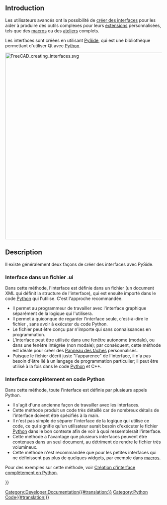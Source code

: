 <languages/>

{{Docnav/fr
|[[PySide/fr|PySide]]
|[[Dialog_creation/fr|Création d'une fenêtre de dialogue]]
}}

{{TOCright}}

== Introduction ==

Les utilisateurs avancés ont la possibilité de [[Interface_creation/fr|créer des interfaces]] pour les aider à produire des outils complexes pour leurs [[Addon/fr|extensions]] personnalisées, tels que des [[Macros/fr|macros]] ou des [[Workbenches/fr|ateliers]] complets.

Les interfaces sont créées en utilisant [[PySide/fr|PySide]], qui est une bibliothèque permettant d'utiliser Qt avec [[Python/fr|Python]].

[[File:FreeCAD_creating_interfaces.svg|600px]]
{{Caption|Deux méthodes générales pour créer des interfaces, en incluant l'interface dans le fichier Python, ou en utilisant des fichiers {{incode|.ui}}.}}

<span id="Description"></span>
==Description==

Il existe généralement deux façons de créer des interfaces avec PySide.

<span id="Interface_in_a_.ui_file"></span>
=== Interface dans un fichier .ui ===

Dans cette méthode, l'interface est définie dans un fichier {{incode|.ui}} (un document XML qui définit la structure de l'interface), qui est ensuite importé dans le code [[Python/fr|Python]] qui l'utilise. C'est l'approche recommandée.
* Il permet au programmeur de travailler avec l'interface graphique séparément de la logique qui l'utilisera.
* Il permet à quiconque de regarder l'interface seule, c'est-à-dire le fichier {{incode|.ui}}, sans avoir à exécuter du code Python.
* Le fichier {{incode|.ui}} peut être conçu par n'importe qui sans connaissances en programmation.
* L'interface {{incode|.ui}} peut être utilisée dans une fenêtre autonome (modale), ou dans une fenêtre intégrée (non modale); par conséquent, cette méthode est idéale pour créer des [[Task_panel/fr|Panneau des tâches]] personnalisés.
* Puisque le fichier {{incode|.ui}} décrit juste "l'apparence" de l'interface, il n'a pas besoin d'être lié à un langage de programmation particulier; il peut être utilisé à la fois dans le code [[Python/fr|Python]] et C++.

<span id="Interface_completely_in_Python_code"></span>
=== Interface complètement en code Python ===

Dans cette méthode, toute l'interface est définie par plusieurs appels Python.
* Il s'agit d'une ancienne façon de travailler avec les interfaces.
* Cette méthode produit un code très détaillé car de nombreux détails de l'interface doivent être spécifiés à la main.
* Il n'est pas simple de séparer l'interface de la logique qui utilise ce code, ce qui signifie qu'un utilisateur aurait besoin d'exécuter le fichier [[Python/fr|Python]] dans le bon contexte afin de voir à quoi ressemblerait l'interface.
* Cette méthode a l'avantage que plusieurs interfaces peuvent être contenues dans un seul document, au détriment de rendre le fichier très volumineux.
* Cette méthode n'est recommandée que pour les petites interfaces qui ne définissent pas plus de quelques widgets, par exemple dans [[Macros/fr|macros]].

Pour des exemples sur cette méthode, voir [[Dialog_creation/fr|Création d'interface complètement en Python]].


{{Docnav/fr
|[[PySide/fr|PySide]]
|[[Dialog_creation/fr|Création d'une fenêtre de dialogue]]
}}

{{Powerdocnavi{{#translation:}}}}
[[Category:Developer Documentation{{#translation:}}]]
[[Category:Python Code{{#translation:}}]]
